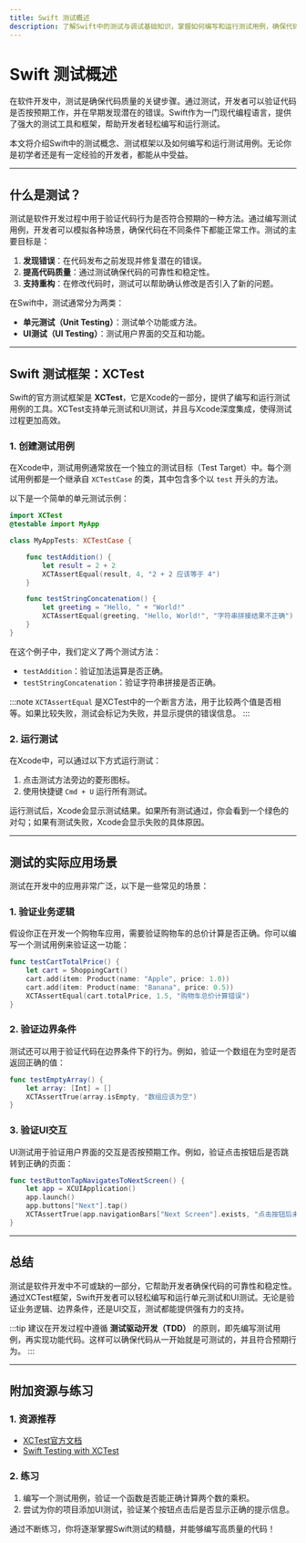 ```yaml
---
title: Swift 测试概述
description: 了解Swift中的测试与调试基础知识，掌握如何编写和运行测试用例，确保代码的可靠性和稳定性。
---
```


# Swift 测试概述

在软件开发中，测试是确保代码质量的关键步骤。通过测试，开发者可以验证代码是否按预期工作，并在早期发现潜在的错误。Swift作为一门现代编程语言，提供了强大的测试工具和框架，帮助开发者轻松编写和运行测试。

本文将介绍Swift中的测试概念、测试框架以及如何编写和运行测试用例。无论你是初学者还是有一定经验的开发者，都能从中受益。

---

## 什么是测试？

测试是软件开发过程中用于验证代码行为是否符合预期的一种方法。通过编写测试用例，开发者可以模拟各种场景，确保代码在不同条件下都能正常工作。测试的主要目标是：

1. **发现错误**：在代码发布之前发现并修复潜在的错误。
2. **提高代码质量**：通过测试确保代码的可靠性和稳定性。
3. **支持重构**：在修改代码时，测试可以帮助确认修改是否引入了新的问题。

在Swift中，测试通常分为两类：
- **单元测试（Unit Testing）**：测试单个功能或方法。
- **UI测试（UI Testing）**：测试用户界面的交互和功能。

---

## Swift 测试框架：XCTest

Swift的官方测试框架是 **XCTest**，它是Xcode的一部分，提供了编写和运行测试用例的工具。XCTest支持单元测试和UI测试，并且与Xcode深度集成，使得测试过程更加高效。

### 1. 创建测试用例

在Xcode中，测试用例通常放在一个独立的测试目标（Test Target）中。每个测试用例都是一个继承自 `XCTestCase` 的类，其中包含多个以 `test` 开头的方法。

以下是一个简单的单元测试示例：

```swift
import XCTest
@testable import MyApp

class MyAppTests: XCTestCase {

    func testAddition() {
        let result = 2 + 2
        XCTAssertEqual(result, 4, "2 + 2 应该等于 4")
    }

    func testStringConcatenation() {
        let greeting = "Hello, " + "World!"
        XCTAssertEqual(greeting, "Hello, World!", "字符串拼接结果不正确")
    }
}
```

在这个例子中，我们定义了两个测试方法：
- `testAddition`：验证加法运算是否正确。
- `testStringConcatenation`：验证字符串拼接是否正确。

:::note
`XCTAssertEqual` 是XCTest中的一个断言方法，用于比较两个值是否相等。如果比较失败，测试会标记为失败，并显示提供的错误信息。
:::

### 2. 运行测试

在Xcode中，可以通过以下方式运行测试：
1. 点击测试方法旁边的菱形图标。
2. 使用快捷键 `Cmd + U` 运行所有测试。

运行测试后，Xcode会显示测试结果。如果所有测试通过，你会看到一个绿色的对勾；如果有测试失败，Xcode会显示失败的具体原因。

---

## 测试的实际应用场景

测试在开发中的应用非常广泛，以下是一些常见的场景：

### 1. 验证业务逻辑

假设你正在开发一个购物车应用，需要验证购物车的总价计算是否正确。你可以编写一个测试用例来验证这一功能：

```swift
func testCartTotalPrice() {
    let cart = ShoppingCart()
    cart.add(item: Product(name: "Apple", price: 1.0))
    cart.add(item: Product(name: "Banana", price: 0.5))
    XCTAssertEqual(cart.totalPrice, 1.5, "购物车总价计算错误")
}
```

### 2. 验证边界条件

测试还可以用于验证代码在边界条件下的行为。例如，验证一个数组在为空时是否返回正确的值：

```swift
func testEmptyArray() {
    let array: [Int] = []
    XCTAssertTrue(array.isEmpty, "数组应该为空")
}
```

### 3. 验证UI交互

UI测试用于验证用户界面的交互是否按预期工作。例如，验证点击按钮后是否跳转到正确的页面：

```swift
func testButtonTapNavigatesToNextScreen() {
    let app = XCUIApplication()
    app.launch()
    app.buttons["Next"].tap()
    XCTAssertTrue(app.navigationBars["Next Screen"].exists, "点击按钮后未跳转到下一页")
}
```

---

## 总结

测试是软件开发中不可或缺的一部分，它帮助开发者确保代码的可靠性和稳定性。通过XCTest框架，Swift开发者可以轻松编写和运行单元测试和UI测试。无论是验证业务逻辑、边界条件，还是UI交互，测试都能提供强有力的支持。

:::tip
建议在开发过程中遵循 **测试驱动开发（TDD）** 的原则，即先编写测试用例，再实现功能代码。这样可以确保代码从一开始就是可测试的，并且符合预期行为。
:::

---

## 附加资源与练习

### 1. 资源推荐
- [XCTest官方文档](https://developer.apple.com/documentation/xctest)
- [Swift Testing with XCTest](https://www.raywenderlich.com/21020457-ios-unit-testing-and-ui-testing-tutorial)

### 2. 练习
1. 编写一个测试用例，验证一个函数是否能正确计算两个数的乘积。
2. 尝试为你的项目添加UI测试，验证某个按钮点击后是否显示正确的提示信息。

通过不断练习，你将逐渐掌握Swift测试的精髓，并能够编写高质量的代码！